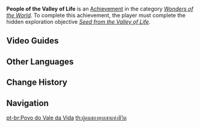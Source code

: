 {{Achievement Infobox
|title        = 
|id           = 81201
|order id     = 1187
|category     = Wonders of the World
|description  = Find the shriveled seed and do not eat it rashly.
|requirements = Complete ''[[Seed from the Valley of Life]]''.
|primogems    = 5
|tracking     = 
|hidden       = 1
|topic        = 
|type         = Exploration
}}
'''People of the Valley of Life''' is an [[Achievement]] in the category ''[[Wonders of the World]]''. To complete this achievement, the player must complete the hidden exploration objective ''[[Seed from the Valley of Life]]''.

==Video Guides==
{{Transclude|Seed from the Valley of Life|Video Guides}}

==Other Languages==
{{Other Languages
|en      = People of the Valley of Life
|zhs     = 生命之谷的居民
|zhs_rm  = Shēngmìng zhī Gǔ de Jūmín
|zht     = 生命之谷的居民
|zht_rm  = Shēngmìng zhī Gǔ de Jūmín
|zh_tl   = People of the Valley of Life
|ja      = 命の谷の住民
|ja_rm   = Inochi no Tani no Juumin
|ja_tl   = People of the Valley of Life
|ko      = 생명의 계곡 주민
|ko_rm   = Saengmyeong-ui Gyegok Jumin
|ko_tl   = People of the Valley of Life
|es      = ¿Semillas Senzu?
|es_tl   = Senzu Seeds?
|es_note = This is a reference to Senzu Beans from the ''Dragon Ball'' franchise.
|fr      = Peuple de la vallée de la vie
|fr_tl   = People of the Valley of Life
|ru      = Люди из Долины жизни
|ru_tl   = People of the Valley of Life
|th      = ผู้คนของหุบเขาแห่งชีวิต
|th_rm   = 
|th_tl   = 
|vi      = Cư Dân Thung Lũng Sinh Mệnh
|vi_tl   = 
|de      = Menschen aus dem Tal des Lebens
|de_tl   = People from the Valley of Life
|id      = Orang-Orang dari Lembah Kehidupan
|id_tl   = People from the Valley of Life
|pt      = Povo do Vale da Vida
|pt_tl   = 
|tr      = Yaşam Vadisi'nin İnsanları
|tr_tl   = 
|it      = La Valle della Vita
|it_tl   = 
}}

==Change History==
{{Change History|2.6}}
<!--
==References==
{{Reflist}}
-->
==Navigation==
{{Achievement Navbox|Wonders of the World|Exploration}}

[[pt-br:Povo do Vale da Vida]]
[[th:ผู้คนของหุบเขาแห่งชีวิต]]